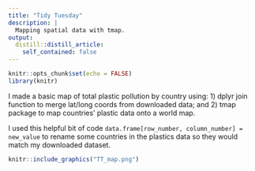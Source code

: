 ```yaml
---
title: "Tidy Tuesday"
description: |
  Mapping spatial data with tmap.
output:
  distill::distill_article:
    self_contained: false
---
```



```r
knitr::opts_chunk$set(echo = FALSE)
library(knitr)
```

I made a basic map of total plastic pollution by country using:
1) dplyr join function to merge lat/long coords from downloaded data; and 
2) tmap package to map countries' plastic data onto a world map. 

I used this helpful bit of code `data.frame[row_number, column_number] = new_value` to rename some countries in the plastics data so they would match my downloaded dataset.

```r
knitr::include_graphics("TT_map.png")
```

